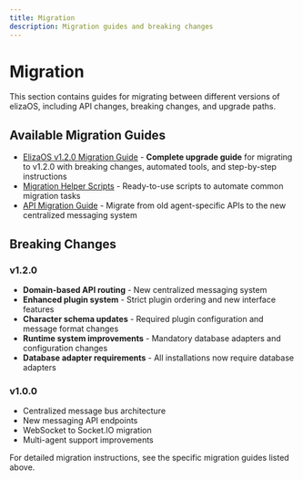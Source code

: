 ```yaml
---
title: Migration
description: Migration guides and breaking changes
---
```


# Migration

This section contains guides for migrating between different versions of elizaOS, including API changes, breaking changes, and upgrade paths.

## Available Migration Guides

- [ElizaOS v1.2.0 Migration Guide](/docs/migration/v1.2.0-migration) - **Complete upgrade guide** for migrating to v1.2.0 with breaking changes, automated tools, and step-by-step instructions
- [Migration Helper Scripts](/docs/migration/migration-helper) - Ready-to-use scripts to automate common migration tasks
- [API Migration Guide](/docs/migration/api-migration) - Migrate from old agent-specific APIs to the new centralized messaging system

## Breaking Changes

### v1.2.0

- **Domain-based API routing** - New centralized messaging system
- **Enhanced plugin system** - Strict plugin ordering and new interface features
- **Character schema updates** - Required plugin configuration and message format changes
- **Runtime system improvements** - Mandatory database adapters and configuration changes
- **Database adapter requirements** - All installations now require database adapters

### v1.0.0

- Centralized message bus architecture
- New messaging API endpoints
- WebSocket to Socket.IO migration
- Multi-agent support improvements

For detailed migration instructions, see the specific migration guides listed above.
